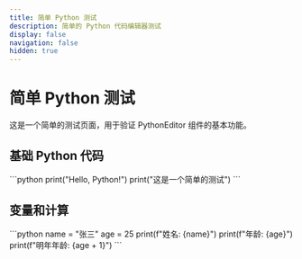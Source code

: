 ```yaml
---
title: 简单 Python 测试
description: 简单的 Python 代码编辑器测试
display: false
navigation: false
hidden: true
---
```


# 简单 Python 测试

这是一个简单的测试页面，用于验证 PythonEditor 组件的基本功能。

## 基础 Python 代码

<PythonEditor title="简单 Python 示例">
```python
print("Hello, Python!")
print("这是一个简单的测试")
```
</PythonEditor>

## 变量和计算

<PythonEditor title="变量和计算">
```python
name = "张三"
age = 25
print(f"姓名: {name}")
print(f"年龄: {age}")
print(f"明年年龄: {age + 1}")
```
</PythonEditor> 